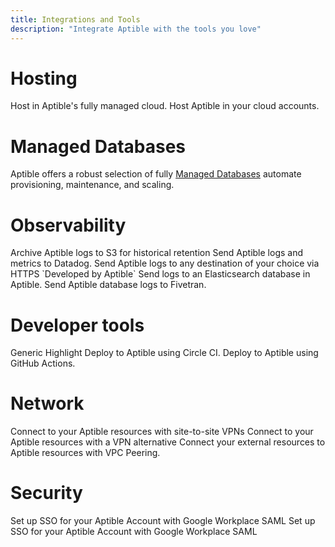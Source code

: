 ```yaml
---
title: Integrations and Tools
description: "Integrate Aptible with the tools you love"
---
```


# Hosting

<CardGroup cols={2}>
  <Card title="Aptible Hosted" icon="AWS">
    Host in Aptible's fully managed cloud.
     <Card title="Get Started"  href="">
  </Card>
    </Card>
  <Card title="Self-Hosted" icon="AWS">
    Host Aptible in your cloud accounts.
     <Card title="Request Early Access"  href="">
  </Card>
   </Card>
</CardGroup>
     

# Managed Databases
Aptible offers a robust selection of fully [Managed Databases](/docs/databases) automate provisioning, maintenance, and scaling.


<CardGroup cols={3}>
  <Card title="CouchDB" icon="database" >
  </Card>
  <Card title="Elasticsearch" icon="database" >
  </Card>
  <Card title="InfluxDB" icon="database" >
  </Card>
  <Card title="MongoDB" icon="database" >
  </Card>
  <Card title="PostgreSQL" icon="database" >
  </Card>
  <Card title="RabbitMQ" icon="database" >
  </Card>
  <Card title="Redis" icon="database">
  </Card>
  <Card title="SFTP" icon="database" >
  </Card>
</CardGroup>

# Observability

<CardGroup cols={3}>
  <Card title="Amazon S3" icon="aws" >
  Archive Aptible logs to S3 for historical retention
  </Card>
  <Card title="Datadog" icon="file-import" >
Send Aptible logs and metrics to Datadog.
  </Card>
   <Card title="Custom - HTTPS" icon="globe">
Send Aptible logs to any destination of your choice via HTTPS
  </Card>
   <Card title="Custom - Syslog" icon="globe">
  </Card>
  <Card title="Elasticsearch" icon="database" >
  `Developed by Aptible`
Send logs to an Elasticsearch database in Aptible.
  </Card>
  <Card title="Fivetran" icon="file-import">
Send Aptible database logs to Fivetran.
  </Card>
  <Card title="Logentries" icon="file-import" >
  </Card>
  <Card title="LogDNA" icon="file-import" >
  </Card>
  <Card title="Logstash" icon="file-import" >
  </Card>
  <Card title="Papertrail" icon="file-import" >
  </Card>
  <Card title="Sumo Logic" icon="file-import" >
  </Card>

</CardGroup>

# Developer tools
<CardGroup cols={3}>
<Card title="Aptible CLI" icon="terminal" href="">
</Card>
  <Card title="Custom CI/CD" icon="code-merge">
  Generic Highlight
  </Card>
  <Card title="Circle CI" icon="code-merge" >
  Deploy to Aptible using Circle CI.
  </Card>
  <Card title="GitHub Actions" icon="code-merge" >
  Deploy to Aptible using GitHub Actions.
  </Card>
  <Card title="Terraform" icon="code-compare"  href="">
</Card>
</CardGroup>

# Network

<CardGroup cols={3}>
<Card title="Site-to-site VPNs " icon="chart-network">
Connect to your Aptible resources with site-to-site VPNs
</Card>
 <Card title="Twingate" icon="lock" >
  Connect to your Aptible resources with a VPN alternative
  </Card>
  <Card title="VPC Peering" icon="chart-network" >
Connect your external resources to Aptible resources with VPC Peering.
  </Card>

</CardGroup>

# Security
<CardGroup cols={3}>
<Card title="Entitle" icon="lock" >
  </Card>
  <Card title="Google Workplace SAML" icon="lock" >
Set up SSO for your Aptible Account with Google Workplace SAML
  </Card>
    <Card title="Okta SAML" icon="lock" >
     Set up SSO for your Aptible Account with Google Workplace SAML
  </Card>
</CardGroup> 


